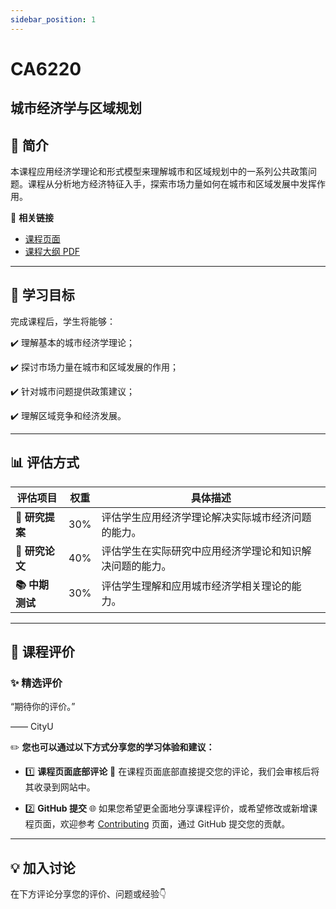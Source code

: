 ```yaml
---
sidebar_position: 1
---
```


# CA6220
## 城市经济学与区域规划

## **📘 简介**
本课程应用经济学理论和形式模型来理解城市和区域规划中的一系列公共政策问题。课程从分析地方经济特征入手，探索市场力量如何在城市和区域发展中发挥作用。

🔗 **相关链接**
- [课程页面](https://www.cityu.edu.hk/catalogue/pg/202425/course/CA6220.htm)
- [课程大纲 PDF](https://www.cityu.edu.hk/catalogue/pg/202425/course/CA6220.pdf)

---

## **🎯 学习目标**

完成课程后，学生将能够：

✔️ 理解基本的城市经济学理论；

✔️ 探讨市场力量在城市和区域发展的作用；

✔️ 针对城市问题提供政策建议；

✔️ 理解区域竞争和经济发展。

---

## **📊 评估方式**

| **评估项目**          | **权重** | **具体描述**                                                                                       |
|----------------------|---------|---------------------------------------------------------------------------------------------------|
| **📝 研究提案**       | 30%     | 评估学生应用经济学理论解决实际城市经济问题的能力。                                                     |
| **📝 研究论文**       | 40%     | 评估学生在实际研究中应用经济学理论和知识解决问题的能力。                                                |
| **📚 中期测试**       | 30%     | 评估学生理解和应用城市经济学相关理论的能力。                                                          |

---

## **💬 课程评价**

### ✨ **精选评价**
<div className={commentStyles.commentBox}>
    <p className={commentStyles.commentText}>
        “期待你的评价。”
    </p>
    <p className={commentStyles.commentAuthor}>—— CityU</p>
</div>

✏️ **您也可以通过以下方式分享您的学习体验和建议：**

- 1️⃣ **课程页面底部评论**
💬 在课程页面底部直接提交您的评论，我们会审核后将其收录到网站中。

- 2️⃣ **GitHub 提交**
🌐 如果您希望更全面地分享课程评价，或希望修改或新增课程页面，欢迎参考 [Contributing](/contributing) 页面，通过 GitHub 提交您的贡献。

---

## **💡 加入讨论**

在下方评论分享您的评价、问题或经验👇
<Utterances />